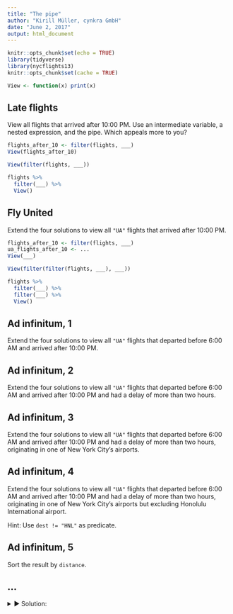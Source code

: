 ```yaml
---
title: "The pipe"
author: "Kirill Müller, cynkra GmbH"
date: "June 2, 2017"
output: html_document
---
```


```r
knitr::opts_chunk$set(echo = TRUE)
library(tidyverse)
library(nycflights13)
knitr::opts_chunk$set(cache = TRUE)

View <- function(x) print(x)
```

## Late flights

View all flights that arrived after 10:00 PM. Use an intermediate variable, a nested expression, and the pipe. Which appeals more to you?

```r
flights_after_10 <- filter(flights, ___)
View(flights_after_10)
```

```r
View(filter(flights, ___))
```

```r
flights %>%
  filter(___) %>%
  View()
```

## Fly United

Extend the four solutions to view all `"UA"` flights that arrived after 10:00 PM.

```r
flights_after_10 <- filter(flights, ___)
ua_flights_after_10 <- ...
View(___)
```

```r
View(filter(filter(flights, ___), ___))
```

```r
flights %>%
  filter(___) %>%
  filter(___) %>%
  View()
```

## Ad infinitum, 1

Extend the four solutions to view all `"UA"` flights that departed before 6:00 AM and arrived after 10:00 PM.

## Ad infinitum, 2

Extend the four solutions to view all `"UA"` flights that departed before 6:00 AM and arrived after 10:00 PM and had a delay of more than two hours.

## Ad infinitum, 3

Extend the four solutions to view all `"UA"` flights that departed before 6:00 AM and arrived after 10:00 PM and had a delay of more than two hours, originating in one of New York City's airports.

## Ad infinitum, 4

Extend the four solutions to view all `"UA"` flights that departed before 6:00 AM and arrived after 10:00 PM and had a delay of more than two hours, originating in one of New York City's airports but excluding Honolulu International airport.

Hint: Use `dest != "HNL"` as predicate.

## Ad infinitum, 5

Sort the result by `distance`.

## ...

<details>
<summary>&#x25BA; Solution:</summary>
### Intermediate variables

Naming is hard!

```r
late_flights <-
  filter(flights, arr_time >= 2200)
late_ua_flights <-
  filter(late_flights, carrier == "UA")
early_late_ua_flights <-
  filter(late_ua_flights, dep_time >= 600)
early_late_late_ua_flights <-
  filter(early_late_ua_flights, arr_delay > 120)
early_late_late_ua_flights_not_honolulu <-
  filter(early_late_late_ua_flights, dest != "HNL")
early_late_late_ua_flights_not_honolulu_sorted <-
  arrange(
    early_late_late_ua_flights_not_honolulu,
    distance
  )
View(early_late_late_ua_flights_not_honolulu_sorted)
```

### Nested expressions

Difficult to read.

```r
View(
  arrange(
    filter(
      filter(
        filter(
          filter(
            filter(
              flights,
              arr_time >= 2200
            ),
            carrier == "UA"
          ),
          dep_time <= 600
        ),
        arr_delay > 120
      ),
      dest != "HNL"
    ),
    distance
  )
)
```

### Pipe

```r
flights %>% 
  filter(arr_time >= 2200) %>% 
  filter(carrier == "UA") %>% 
  filter(dep_time <= 600) %>% 
  filter(arr_delay > 120) %>% 
  filter(dest != "HNL") %>%
  arrange(distance) %>%
  View()
```

The original data is never updated! You still need to assign the result of a pipe to a variable:

```r
flights

late_late_ua_flights_not_honolulu <-
  flights %>% 
  filter(arr_time >= 2200) %>% 
  filter(carrier == "UA") %>% 
  filter(dep_time <= 600) %>% 
  filter(arr_delay > 120) %>% 
  filter(dest != "HNL") %>%
  arrange(distance)

late_late_ua_flights_not_honolulu
```
</details>
